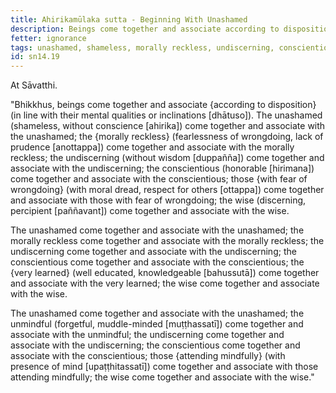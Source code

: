 ```yaml
---
title: Ahirikamūlaka sutta - Beginning With Unashamed
description: Beings come together and associate according to disposition. The unashamed come together and associate with the unashamed; and other pairs of dispositions are mentioned.
fetter: ignorance
tags: unashamed, shameless, morally reckless, undiscerning, conscientious, with fear of wrongdoing, muddle-minded, mindful, very learned, wise, beings, friendship, disposition, mental qualities, sn, sn12-21, sn14
id: sn14.19
---
```


At Sāvatthi.

"Bhikkhus, beings come together and associate \{according to disposition} (in line with their mental qualities or inclinations [dhātuso]). The unashamed (shameless, without conscience [ahirika]) come together and associate with the unashamed; the \{morally reckless} (fearlessness of wrongdoing, lack of prudence [anottappa]) come together and associate with the morally reckless; the undiscerning (without wisdom [duppañña]) come together and associate with the undiscerning; the conscientious (honorable [hirimana]) come together and associate with the conscientious; those \{with fear of wrongdoing} (with moral dread, respect for others [ottappa]) come together and associate with those with fear of wrongdoing; the wise (discerning, percipient [paññavant]) come together and associate with the wise.

The unashamed come together and associate with the unashamed; the morally reckless come together and associate with the morally reckless; the undiscerning come together and associate with the undiscerning; the conscientious come together and associate with the conscientious; the \{very learned} (well educated, knowledgeable [bahussutā]) come together and associate with the very learned; the wise come together and associate with the wise.

The unashamed come together and associate with the unashamed; the unmindful (forgetful, muddle-minded [muṭṭhassatī]) come together and associate with the unmindful; the undiscerning come together and associate with the undiscerning; the conscientious come together and associate with the conscientious; those \{attending mindfully} (with presence of mind [upaṭṭhitassatī]) come together and associate with those attending mindfully; the wise come together and associate with the wise."